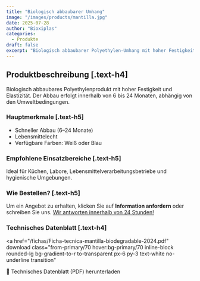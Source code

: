 ```yaml
---
title: "Biologisch abbaubarer Umhang"
image: "/images/products/mantilla.jpg"
date: 2025-07-28
author: "Bioxiplas"
categories:
  - Produkte
draft: false
excerpt: "Biologisch abbaubarer Polyethylen-Umhang mit hoher Festigkeit und Elastizität. Code 102."
---
```


## Produktbeschreibung [.text-h4]

Biologisch abbaubares Polyethylenprodukt mit hoher Festigkeit und Elastizität. Der Abbau erfolgt innerhalb von 6 bis 24 Monaten, abhängig von den Umweltbedingungen.

### Hauptmerkmale [.text-h5]

- Schneller Abbau (6–24 Monate)
- Lebensmittelecht
- Verfügbare Farben: Weiß oder Blau

### Empfohlene Einsatzbereiche [.text-h5]

Ideal für Küchen, Labore, Lebensmittelverarbeitungsbetriebe und hygienische Umgebungen.

### Wie Bestellen? [.text-h5]

Um ein Angebot zu erhalten, klicken Sie auf **Information anfordern** oder schreiben Sie uns. <u>Wir antworten innerhalb von 24 Stunden!</u>

### Technisches Datenblatt [.text-h4]

<a
  href="/fichas/Ficha-tecnica-mantilla-biodegradable-2024.pdf"
  download
  class="from-primary/70 hover:bg-primary/70 inline-block rounded-lg bg-gradient-to-r to-transparent px-6 py-3 text-white no-underline transition"
>
  📄 Technisches Datenblatt (PDF) herunterladen
</a>
